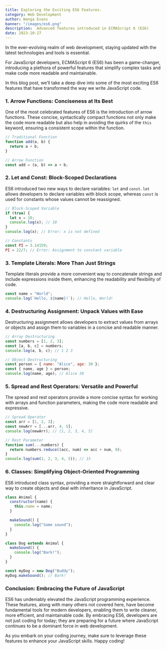 ```yaml
---
title: Exploring the Exciting ES6 Features.
category: Web Development
author: Wanga Evans
banner: "/images/es6.png"
description:  Advanced features introduced in ECMAScript 6 (ES6)
date: 2023-10-27
---
```


In the ever-evolving realm of web development, staying updated with the latest technologies and tools is essential.

For JavaScript developers, ECMAScript 6 (ES6) has been a game-changer, introducing a plethora of powerful features that simplify complex tasks and make code more readable and maintainable.

In this blog post, we’ll take a deep dive into some of the most exciting ES6 features that have transformed the way we write JavaScript code.

### 1. Arrow Functions: Conciseness at Its Best

One of the most celebrated features of ES6 is the introduction of arrow functions.
 These concise, syntactically compact functions not only make the code more readable but also help in avoiding the quirks of the `this` keyword, ensuring a consistent scope within the function.

```javascript
// Traditional Function
function add(a, b) {
  return a + b;
}

// Arrow Function
const add = (a, b) => a + b;
```

### 2.  Let and Const: Block-Scoped Declarations

ES6 introduced two new ways to declare variables: `let` and `const`. `let` allows developers to declare variables with block scope, whereas `const` is used for constants whose values cannot be reassigned.

```javascript
// Block-Scoped Variable
if (true) {
  let x = 10;
  console.log(x); // 10
}
console.log(x); // Error: x is not defined

// Constants
const PI = 3.14159;
PI = 22/7; // Error: Assignment to constant variable
```

### 3.  Template Literals: More Than Just Strings

Template literals provide a more convenient way to concatenate strings and include expressions inside them, enhancing the readability and flexibility of code.

```javascript
const name = "World";
console.log(`Hello, ${name}!`); // Hello, World!
```

### 4.  Destructuring Assignment: Unpack Values with Ease

Destructuring assignment allows developers to extract values from arrays or objects and assign them to variables in a concise and readable manner.

```javascript
// Array Destructuring
const numbers = [1, 2, 3];
const [a, b, c] = numbers;
console.log(a, b, c); // 1 2 3

// Object Destructuring
const person = { name: "Alice", age: 30 };
const { name, age } = person;
console.log(name, age); // Alice 30
```

### 5.  Spread and Rest Operators: Versatile and Powerful

The spread and rest operators provide a more concise syntax for working with arrays and function parameters, making the code more readable and expressive.

```javascript
// Spread Operator
const arr = [1, 2, 3];
const newArr = [...arr, 4, 5];
console.log(newArr); // [1, 2, 3, 4, 5]

// Rest Parameter
function sum(...numbers) {
  return numbers.reduce((acc, num) => acc + num, 0);
}
console.log(sum(1, 2, 3, 4, 5)); // 15
```

### 6.  Classes: Simplifying Object-Oriented Programming

ES6 introduced class syntax, providing a more straightforward and clear way to create objects and deal with inheritance in JavaScript.

```javascript
class Animal {
  constructor(name) {
    this.name = name;
  }

  makeSound() {
    console.log("Some sound");
  }
}

class Dog extends Animal {
  makeSound() {
    console.log("Bark!");
  }
}

const myDog = new Dog("Buddy");
myDog.makeSound(); // Bark!
```

### Conclusion: Embracing the Future of JavaScript

ES6 has undeniably elevated the JavaScript programming experience. These features, along with many others not covered here, have become fundamental tools for modern developers, enabling them to write cleaner, more efficient, and maintainable code. By embracing ES6, developers are not just coding for today; they are preparing for a future where JavaScript continues to be a dominant force in web development.

As you embark on your coding journey, make sure to leverage these features to enhance your JavaScript skills. Happy coding!